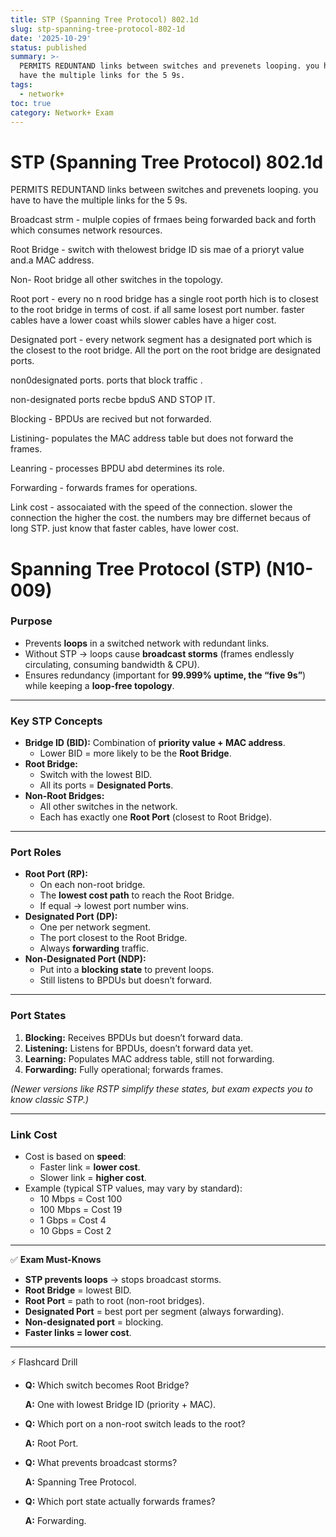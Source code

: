 ```yaml
---
title: STP (Spanning Tree Protocol) 802.1d
slug: stp-spanning-tree-protocol-802-1d
date: '2025-10-29'
status: published
summary: >-
  PERMITS REDUNTAND links between switches and prevenets looping. you have to
  have the multiple links for the 5 9s.
tags:
  - network+
toc: true
category: Network+ Exam
---
```


# STP (Spanning Tree Protocol) 802.1d

PERMITS REDUNTAND links between switches and prevenets looping. you have to have the multiple links for the 5 9s. 

Broadcast strm - mulple copies of frmaes being forwarded back and forth which consumes network resources. 

Root Bridge - switch with thelowest bridge ID sis mae of a prioryt value and.a MAC address. 

Non- Root bridge all other switches in the topology. 

Root port - every no n rood bridge has a single root porth hich is to closest to the root bridge in terms of cost. if all same losest port number. faster cables have a lower coast whils slower cables have a higer cost. 

Designated port - every network segment has a designated port which is the closest to the root bridge. All the port on the root bridge are designated ports. 

non0designated ports. ports that block traffic . 

non-designated ports recbe bpduS AND STOP IT. 

Blocking - BPDUs are recived but not forwarded. 

Listining-  populates the MAC address table but does not forward the frames. 

Leanring - processes BPDU abd determines its role. 

Forwarding - forwards frames for operations. 

Link cost - assocaiated with the speed of the connection. slower the connection the higher the cost. the numbers may bre differnet becaus of long STP. just know that faster cables, have lower cost. 

# Spanning Tree Protocol (STP) (N10-009)

### **Purpose**

- Prevents **loops** in a switched network with redundant links.
- Without STP → loops cause **broadcast storms** (frames endlessly circulating, consuming bandwidth & CPU).
- Ensures redundancy (important for **99.999% uptime, the “five 9s”**) while keeping a **loop-free topology**.

---

### **Key STP Concepts**

- **Bridge ID (BID):** Combination of **priority value + MAC address**.
    - Lower BID = more likely to be the **Root Bridge**.
- **Root Bridge:**
    - Switch with the lowest BID.
    - All its ports = **Designated Ports**.
- **Non-Root Bridges:**
    - All other switches in the network.
    - Each has exactly one **Root Port** (closest to Root Bridge).

---

### **Port Roles**

- **Root Port (RP):**
    - On each non-root bridge.
    - The **lowest cost path** to reach the Root Bridge.
    - If equal → lowest port number wins.
- **Designated Port (DP):**
    - One per network segment.
    - The port closest to the Root Bridge.
    - Always **forwarding** traffic.
- **Non-Designated Port (NDP):**
    - Put into a **blocking state** to prevent loops.
    - Still listens to BPDUs but doesn’t forward.

---

### **Port States**

1. **Blocking:** Receives BPDUs but doesn’t forward data.
2. **Listening:** Listens for BPDUs, doesn’t forward data yet.
3. **Learning:** Populates MAC address table, still not forwarding.
4. **Forwarding:** Fully operational; forwards frames.

*(Newer versions like RSTP simplify these states, but exam expects you to know classic STP.)*

---

### **Link Cost**

- Cost is based on **speed**:
    - Faster link = **lower cost**.
    - Slower link = **higher cost**.
- Example (typical STP values, may vary by standard):
    - 10 Mbps = Cost 100
    - 100 Mbps = Cost 19
    - 1 Gbps = Cost 4
    - 10 Gbps = Cost 2

---

✅ **Exam Must-Knows**

- **STP prevents loops** → stops broadcast storms.
- **Root Bridge** = lowest BID.
- **Root Port** = path to root (non-root bridges).
- **Designated Port** = best port per segment (always forwarding).
- **Non-designated port** = blocking.
- **Faster links = lower cost**.

---

⚡ Flashcard Drill

- **Q:** Which switch becomes Root Bridge?
    
    **A:** One with lowest Bridge ID (priority + MAC).
    
- **Q:** Which port on a non-root switch leads to the root?
    
    **A:** Root Port.
    
- **Q:** What prevents broadcast storms?
    
    **A:** Spanning Tree Protocol.
    
- **Q:** Which port state actually forwards frames?
    
    **A:** Forwarding.
